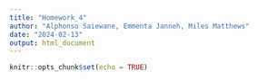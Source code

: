 ```yaml
---
title: "Homework_4"
author: "Alphonso Saiewane, Emmenta Janneh, Miles Matthews"
date: "2024-02-13"
output: html_document
---
```


```r
knitr::opts_chunk$set(echo = TRUE)
```

